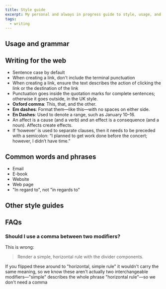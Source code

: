 ```yaml
---
title: Style guide
excerpt: My personal and always in progress guide to style, usage, and grammar for writing on the web.
tags:
  - writing
---
```


## Usage and grammar

## Writing for the web

- Sentence case by default
- When creating a link, don't include the terminal punctuation
- When creating a link, ensure the text describes the action of clicking the link or the destination of the link
- Punctuation goes inside the quotation marks for complete sentences; otherwise it goes outside, in the UK style.
- **Oxford comma**: This, that, and the other.
- **Em dashes**: Format them—like this—with no spaces on either side.
- **En Dashes**: Used to denote a range, such as January 10–16.
- An affect is a cause (and a verb) and an effect is a consequence (and a noun). Affects create effects.
- If ‘however’ is used to separate clauses, then it needs to be preceded with a semicolon: “I planned to get work done before the concert; however, I didn’t have time.”

## Common words and phrases

- Email
- E-book
- Website
- Web page
- "In regard to", not "in regards to"

## Other style guides

## FAQs

### Should I use a comma between two modifiers? 

This is wrong:

> Render a simple, horizontal rule with the divider components.

If you flipped these around to "horizontal, simple rule" it wouldn't carry the same meaning, so we know these aren't actually two interchangeable modifiers—"simple" describes the whole phrase "horizontal rule"—so we don't need a comma